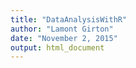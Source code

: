 ```yaml
---
title: "DataAnalysisWithR"
author: "Lamont Girton"
date: "November 2, 2015"
output: html_document
---
```



